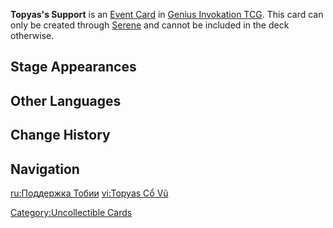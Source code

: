 {{Genius Invokation TCG Infobox
|id          = 302214
|image       = Melusine Support Event Card.png
|type        = Event Card
|createdby   = Serene
|matching = 0
|group       = 
|effect      = Draw 2 cards. Both sides gain the following effect: "After you play a card this Round, randomly '''Discard''' 1 card or draw 1 card."
|source1     = 
}}
'''Topyas's Support''' is an [[Event Card]] in [[Genius Invokation TCG]]. This card can only be created through [[Serene (Support Card)|Serene]] and cannot be included in the deck otherwise.

==Stage Appearances==
{{Genius Invokation TCG Stage Appearances|createdby=Serene (Support Card)}}

==Other Languages==
{{Other Languages
|en       = Topyas's Support
|zhs      = 托皮娅的声援
|zhs_rm   = 
|zht      = 托皮婭的聲援
|zht_rm   = 
|ja       = トピアの応援
|ja_rm    = Topia no Ouen
|ko       = 토피야의 응원
|ko_rm    = 
|es       = Apoyo de Topyas
|fr       = Soutien de Topyas
|ru       = Поддержка Тобии
|th       = แรงสนับสนุนของ Topyas
|th_rm    = 
|vi       = Topyas Cổ Vũ
|de       = Topyas Beistand
|id       = Topyas's Support
|pt       = Apoio de Topyas
|tr       = Topyas'ın Desteği
|it       = Supporto di Topyas
}}

==Change History==
{{Change History|4.8}}

==Navigation==
{{Genius Invokation TCG Navbox|Event Card}}

[[Category:Uncollectible Cards]]

[[ru:Поддержка Тобии]]
[[vi:Topyas Cổ Vũ]]